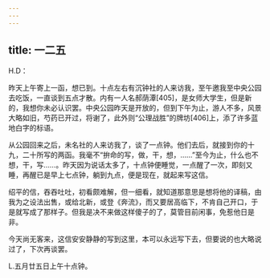 ```yaml
---
---
---
```

title: 一二五
---




H.D：

昨天上午寄上一函，想已到。十点左右有沉钟社的人来访我，至午邀我至中央公园去吃饭，一直谈到五点才散。内有一人名郝荫潭[405]，是女师大学生，但是新的，我想你未必认识罢。中央公园昨天是开放的，但到下午为止，游人不多，风景大略如旧，芍药已开过，将谢了，此外则“公理战胜”的牌坊[406]上，添了许多蓝地白字的标语。

从公园回来之后，未名社的人来访我了，谈了一点钟。他们去后，就接到你的十九，二十所写的两函。我毫不“拚命的写，做，干，想，……”至今为止，什么也不想，干，写……。昨天因为说话太多了，十点钟便睡觉，一点醒了一次，即刻又睡，再醒已是早上七点钟，躺到九点，便是现在，就起来写这信。

绍平的信，吞吞吐吐，初看颇难解，但一细看，就知道那意思是想将他的译稿，由我为之设法出售，或给北新，或登《奔流》，而又要居高临下，不肯自己开口，于是就写成了那样子。但我是决不来做这样傻子的了，莫管目前闲事，免惹他日是非。

今天尚无客来，这信安安静静的写到这里，本可以永远写下去，但要说的也大略说过了，下次再谈罢。

L.五月廿五日上午十点钟。